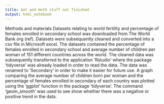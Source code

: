 ```yaml
---
title: mat and meth stuff not finished
output: html_notebook
---
```


Methods and materials
Datasets relating to world fertility and percentage of females enrolled in secondary school was downloaded from The World Bank.org (ref). Datasets were subsequently cleaned and converted into a csv file in Microsoft excel. The datasets contained the percentage of females enrolled in secondary school and average number of children per woman of 151 different countries across the world. The cleaned data was subsequently transferred to the application ‘Rstudio’ where the package ‘tidyverse’ was already loaded in order to read the data. The data was renamed to ‘Secondary’ in order to make it easier for future use. A graph comparing the average number of children born per woman and the percentage of females enrolled in secondary of each country was plotted using the ‘ggplot’ function in the package ‘tidyverse’. The command ‘geom_smooth’ was used to see show whether there was a negative or positive trend in the data.

